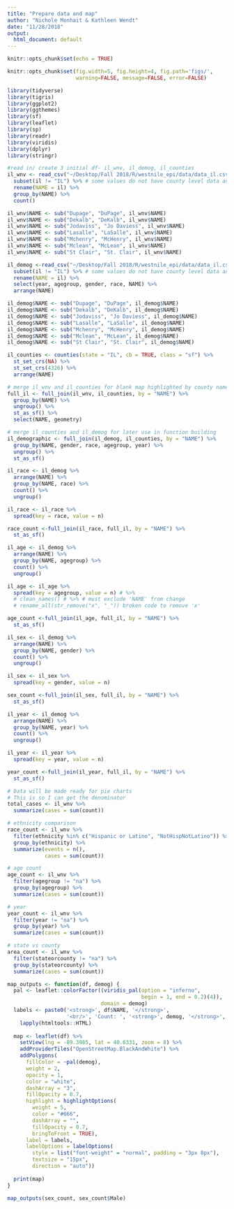 ```yaml
---
title: "Prepare data and map"
author: "Nichole Monhait & Kathleen Wendt"
date: "11/28/2018"
output:
  html_document: default
---
```


```r
knitr::opts_chunk$set(echo = TRUE)
```


```r
knitr::opts_chunk$set(fig.width=5, fig.height=4, fig.path='figs/',
                      warning=FALSE, message=FALSE, error=FALSE)
```


```r

library(tidyverse)
library(tigris)
library(ggplot2)
library(ggthemes)
library(sf)
library(leaflet)
library(sp)
library(readr)
library(viridis)
library(dplyr)
library(stringr)

```


```r
#read in/ create 3 initial df- il_wnv, il_demog, il_counties
il_wnv <- read_csv("~/Desktop/Fall 2018/R/westnile_epi/data/data_il.csv") %>% 
  subset(il != "IL") %>% # some values do not have county level data and are indicated as IL
  rename(NAME = il) %>% 
  group_by(NAME) %>% 
  count() 

il_wnv$NAME <- sub("Dupage", "DuPage", il_wnv$NAME)
il_wnv$NAME <- sub("Dekalb", "DeKalb", il_wnv$NAME)
il_wnv$NAME <- sub("Jodaviss", "Jo Daviess", il_wnv$NAME)
il_wnv$NAME <- sub("Lasalle", "LaSalle", il_wnv$NAME)
il_wnv$NAME <- sub("Mchenry", "McHenry", il_wnv$NAME)
il_wnv$NAME <- sub("Mclean", "McLean", il_wnv$NAME)
il_wnv$NAME <- sub("St Clair", "St. Clair", il_wnv$NAME)

il_demog <-read_csv("~/Desktop/Fall 2018/R/westnile_epi/data/data_il.csv") %>% 
  subset(il != "IL") %>% # some values do not have county level data and are indicated as IL
  rename(NAME = il) %>% 
  select(year, agegroup, gender, race, NAME) %>% 
  arrange(NAME)

il_demog$NAME <- sub("Dupage", "DuPage", il_demog$NAME)
il_demog$NAME <- sub("Dekalb", "DeKalb", il_demog$NAME)
il_demog$NAME <- sub("Jodaviss", "Jo Daviess", il_demog$NAME)
il_demog$NAME <- sub("Lasalle", "LaSalle", il_demog$NAME)
il_demog$NAME <- sub("Mchenry", "McHenry", il_demog$NAME)
il_demog$NAME <- sub("Mclean", "McLean", il_demog$NAME)
il_demog$NAME <- sub("St Clair", "St. Clair", il_demog$NAME)

il_counties <- counties(state = "IL", cb = TRUE, class = "sf") %>% 
  st_set_crs(NA) %>%
  st_set_crs(4326) %>% 
  arrange(NAME)

```
```r
# merge il_wnv and il_counties for blank map highlighted by county name and boundary
full_il <- full_join(il_wnv, il_counties, by = "NAME") %>% 
  group_by(NAME) %>% 
  ungroup() %>% 
  st_as_sf() %>% 
  select(NAME, geometry)

# merge il_counties and il_demog for later use in function building
il_demographic <- full_join(il_demog, il_counties, by = "NAME") %>% 
  group_by(NAME, gender, race, agegroup, year) %>% 
  ungroup() %>% 
  st_as_sf()
```
```r
il_race <- il_demog %>% 
  arrange(NAME) %>% 
  group_by(NAME, race) %>% 
  count() %>% 
  ungroup()

il_race <- il_race %>% 
  spread(key = race, value = n)

race_count <-full_join(il_race, full_il, by = "NAME") %>% 
  st_as_sf()

il_age <- il_demog %>% 
  arrange(NAME) %>% 
  group_by(NAME, agegroup) %>% 
  count() %>% 
  ungroup()

il_age <- il_age %>% 
  spread(key = agegroup, value = n) # %>% 
  # clean_names() # %>% # must exclude 'NAME' from change
  # rename_all(str_remove("x", "_")) broken code to remove 'x'

age_count <-full_join(il_age, full_il, by = "NAME") %>% 
  st_as_sf()

il_sex <- il_demog %>% 
  arrange(NAME) %>% 
  group_by(NAME, gender) %>% 
  count() %>% 
  ungroup()

il_sex <- il_sex %>% 
  spread(key = gender, value = n)

sex_count <-full_join(il_sex, full_il, by = "NAME") %>% 
  st_as_sf()

il_year <- il_demog %>% 
  arrange(NAME) %>% 
  group_by(NAME, year) %>% 
  count() %>% 
  ungroup()

il_year <- il_year %>% 
  spread(key = year, value = n)

year_count <-full_join(il_year, full_il, by = "NAME") %>% 
  st_as_sf()
```


```r

# Data will be made ready for pie charts
# This is so I can get the denominator
total_cases <- il_wnv %>% 
  summarize(cases = sum(count))

# ethnicity comparison
race_count <- il_wnv %>% 
  filter(ethnicity %in% c("Hispanic or Latino", "NotHispNotLatino")) %>% 
  group_by(ethnicity) %>% 
  summarize(events = n(),
            cases = sum(count))

# age count
age_count <- il_wnv %>% 
  filter(agegroup != "na") %>% 
  group_by(agegroup) %>% 
  summarize(cases = sum(count))

# year
year_count <- il_wnv %>% 
  filter(year != "na") %>% 
  group_by(year) %>% 
  summarize(cases = sum(count))

# state vs county
area_count <- il_wnv %>% 
  filter(stateorcounty != "na") %>% 
  group_by(stateorcounty) %>% 
  summarize(cases = sum(count))

```

```r
map_outputs <- function(df, demog) {
  pal <- leaflet::colorFactor((viridis_pal(option = "inferno",
                                           begin = 1, end = 0.2)(4)), 
                              domain = demog)
  labels <- paste0('<strong>', df$NAME, '</strong>',
                   '<br/>', 'Count: ', '<strong>', demog, '</strong>', ' ') %>% 
    lapply(htmltools::HTML)
  
  map <- leaflet(df) %>%
    setView(lng = -89.3985, lat = 40.6331, zoom = 8) %>% 
    addProviderTiles("OpenStreetMap.BlackAndWhite") %>%  
    addPolygons(
      fillColor = ~pal(demog),
      weight = 2,
      opacity = 1,
      color = "white",
      dashArray = "3",
      fillOpacity = 0.7,
      highlight = highlightOptions(
        weight = 5,
        color = "#666",
        dashArray = "",
        fillOpacity = 0.7,
        bringToFront = TRUE),
      label = labels,
      labelOptions = labelOptions(
        style = list("font-weight" = "normal", padding = "3px 8px"),
        textsize = "15px",
        direction = "auto"))
      
  print(map)
}

```
```r
map_outputs(sex_count, sex_count$Male)
```












